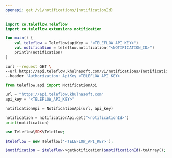 ```yaml
---
openapi: get /v1/notifications/{notificationId}
---
```


<Snippet file="apikey-warning.mdx" />

<RequestExample>

```kotlin Kotlin
import co.teleflow.Teleflow
import co.teleflow.extensions.notification

fun main() {
    val teleflow = Teleflow(apiKey = "<TELEFLOW_API_KEY>")
    val notification = teleflow.notification("<NOTIFICATION_ID>")
    println(notification)
}
```

```bash cURL
curl --request GET \
--url https://api.teleflow.khulnasoft.com/v1/notifications/{notificationId} \
--header 'Authorization: ApiKey <TELEFLOW_API_KEY>'
```

```python Python
from teleflow.api import NotificationApi

url = "https://api.teleflow.khulnasoft.com"
api_key = "<TELEFLOW_API_KEY>"

notificationApi = NotificationApi(url, api_key)

notification = notificationApi.get("<notificationId>")
print(notification)
```

```php PHP
use Teleflow\SDK\Teleflow;

$teleflow = new Teleflow('<TELEFLOW_API_KEY>');

$notification = $teleflow->getNotification($notificationId)-toArray();
```

</RequestExample>
